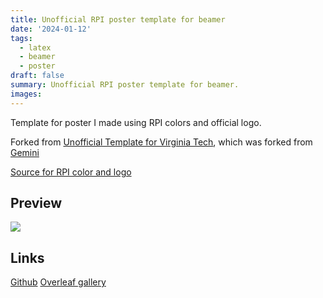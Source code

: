 ```yaml
---
title: Unofficial RPI poster template for beamer
date: '2024-01-12'
tags: 
  - latex
  - beamer
  - poster
draft: false
summary: Unofficial RPI poster template for beamer.
images: 
---
```


Template for poster I made using RPI colors and official logo.

Forked from [Unofficial Template for Virginia Tech](https://www.overleaf.com/latex/templates/unofficial-template-for-virginia-tech/tnhqvzptbfby), which was forked from [Gemini](https://github.com/anishathalye/gemini)

[Source for RPI color and logo](https://scer.rpi.edu/brand-in-action/colors)

## Preview
![](/static/images/blog/unofficial-rpi-poster-template/sample.png)


## Links
[Github](https://github.com/inwonakng/unofficial-rpi-poster-template)
[Overleaf gallery](https://www.overleaf.com/latex/templates/unofficial-rpi-poster-template/rpwswrqgznbc)

